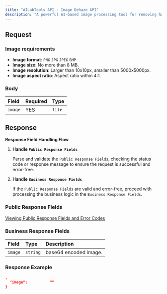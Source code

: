 ```yaml
---
title: "AILabTools API - Image Dehaze API"
description: "A powerful AI-based image processing tool for removing haze from images quickly and easily. Our advanced algorithms utilize deep learning to identify and remove the hazy pixels from your images, restoring them to crystal clear clarity. Get the best results from your photos with our AI-powered haze removal technology."
---
```


## Request

### Image requirements

- **Image format**: `PNG` `JPG` `JPEG` `BMP`
- **Image size**: No more than 8 MB.
- **Image resolution**: Larger than 10x10px, smaller than 5000x5000px.
- **Image aspect ratio**: Aspect ratio within 4:1.

### Body

| Field   | Required | Type   |
|:--------|:---------|:-------|
| `image` | YES      | `file` |

## Response

**Response Field Handling Flow**

1. **Handle `Public Response Fields`**

   Parse and validate the `Public Response Fields`, checking the status code or response message to ensure the request is successful and error-free.

2. **Handle `Business Response Fields`**

   If the `Public Response Fields` are valid and error-free, proceed with processing the business logic in the `Business Response Fields`.

### Public Response Fields

<a href="/docs/response-description" target="_blank">Viewing Public Response Fields and Error Codes</a>

### Business Response Fields

| Field   | Type     | Description           |
|:--------|:---------|:----------------------|
| `image` | `string` | base64 encoded image. |

### Response Example

```json
,
  "image":          ""
}
```